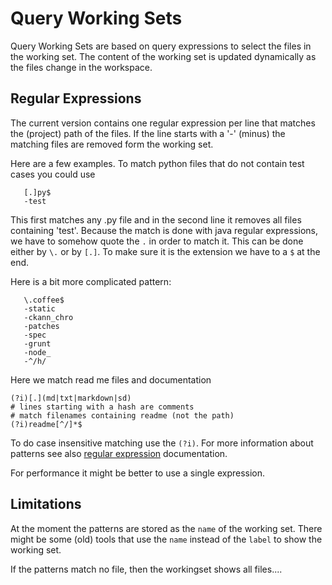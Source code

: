 
= Query Working Sets =

Query Working Sets are based on query expressions to select the files in the working set. 
The content of the working set is updated dynamically as the files change in the workspace.


== Regular Expressions ==

The current version contains one regular expression per line that matches the (project) path of the files. 
If the line starts with a '-' (minus) the matching files are removed form the working set.

Here are a few examples. To match python files that do not contain test cases you could use

    [.]py$
    -test
This first matches any .py file and in the second line it removes all files containing 'test'.
Because the match is done with java regular expressions, we have to somehow quote the <code>.</code> in order
to match it. This can be done either by <code>\.</code> or by <code>[.]</code>. To make sure it is the extension we have to a <code>$</code> at the end.


Here is a bit more complicated pattern:

    \.coffee$
    -static
    -ckann_chro
    -patches
    -spec
    -grunt
    -node_
    -^/h/
 
Here we match read me files and documentation

 (?i)[.](md|txt|markdown|sd)
 # lines starting with a hash are comments
 # match filenames containing readme (not the path)
 (?i)readme[^/]*$

To do case insensitive matching use the <code>(?i)</code>. For more information about patterns see also [http://docs.oracle.com/javase/6/docs/api/java/util/regex/Pattern.html|java regular expression] documentation.
 
For performance it might be better to use a single expression.

== Limitations ==

At the moment the patterns are stored as the <code>name</code> of the working set. There might be some 
(old) tools that use the <code>name</code> instead of the <code>label</code> to show the working set.
 
If the patterns match no file, then the workingset shows all files....